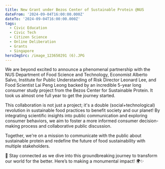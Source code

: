 ```yaml
---
title: New Grant under Bezos Center of Sustainable Protein @NUS
dateFrom: '2024-09-04T16:00:00.000Z'
dateTo: '2024-09-04T16:00:00.000Z'
tags:
  - Civic Education
  - Civic Tech
  - Citizen Science
  - Online Deliberation
  - Grants
  - Singapore
heroImgSrc: /image_123650291 (6).JPG
---
```


We are beyond excited to announce a phenomenal partnership with the NUS Department of Food Science and Technology, Economist Alberto Salvo, Institute for Public Understanding of Risk Director Leonard Lee, and Food Scientist Lai Peng Leong backed by an incredible 5-year long consumer study project from the Bezos Center for Sustainable Protein. It took us almost one full year to get the journey started. 


This collaboration is not just a project; it's a double (social+technological) revolution in sustainable food practices to benefit society and our planet! By integrating scientific insights into public communication and exploring consumer behaviors, we aim to foster a more informed consumer decision-making process and collaborative public discussion. 


Together, we're on a mission to communicate with the public about sustainable protein and redefine the future of food sustainability with multiple stakeholders.


🌟 Stay connected as we dive into this groundbreaking journey to transform our world for the better. Here’s to making a monumental impact! 🌍✨
